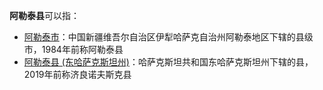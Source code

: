 '''阿勒泰县'''可以指：

* [[阿勒泰市|阿勒泰市]]：中国新疆维吾尔自治区伊犁哈萨克自治州阿勒泰地区下辖的县级市，1984年前称阿勒泰县
* [[阿勒泰县_(东哈萨克斯坦州)|阿勒泰县 (东哈萨克斯坦州)]]：哈萨克斯坦共和国东哈萨克斯坦州下辖的县，2019年前称济良诺夫斯克县

{{消歧义|A|cat=四字地名消歧义}}